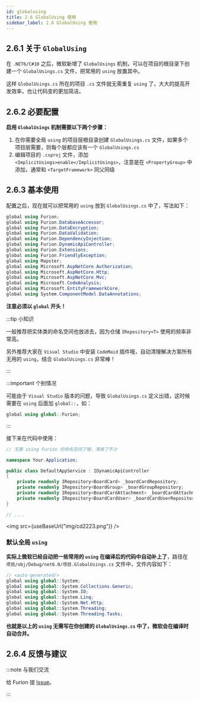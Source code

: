 ```yaml
---
id: globalusing
title: 2.6 GlobalUsing 使用
sidebar_label: 2.6 GlobalUsing 使用
---
```



## 2.6.1 关于 `GlobalUsing`

在 `.NET6/C#10` 之后，微软新增了 `GlobalUsings` 机制，可以在项目的根目录下创建一个 `GlobalUsings.cs` 文件，把常用的 `using` 放置其中。

这样 `GlobalUsings.cs` 所在的项目 `.cs` 文件就无需重复 `using` 了，大大的提高开发效率，也让代码变的更加简洁。

## 2.6.2 必要配置

**启用 `GlobalUsings` 机制需要以下两个步骤：**

1. 在你需要全局 `using` 的项目层根目录创建 `GlobalUsings.cs` 文件，如果多个项目层需要，则每个层都应该有一个 `GlobalUsings.cs`
2. 编辑项目的 `.csproj` 文件，添加 `<ImplicitUsings>enable</ImplicitUsings>`，注意是在 `<PropertyGroup>` 中添加，通常和 `<TargetFramework>` 同父同级

## 2.6.3 基本使用

配置之后，现在就可以把常用的 `using` 放到 `GlobalUsings.cs` 中了，写法如下：

```cs showLineNumbers title="Furion 推荐的全局命名空间"
global using Furion;
global using Furion.DatabaseAccessor;
global using Furion.DataEncryption;
global using Furion.DataValidation;
global using Furion.DependencyInjection;
global using Furion.DynamicApiController;
global using Furion.Extensions;
global using Furion.FriendlyException;
global using Mapster;
global using Microsoft.AspNetCore.Authorization;
global using Microsoft.AspNetCore.Http;
global using Microsoft.AspNetCore.Mvc;
global using Microsoft.CodeAnalysis;
global using Microsoft.EntityFrameworkCore;
global using System.ComponentModel.DataAnnotations;
```

**注意必须以 `global` 开头！**

:::tip 小知识

一般推荐把实体类的命名空间也放进去，因为仓储 `IRepository<T>` 使用的频率非常高。

另外推荐大家在 `Visual Studio` 中安装 `CodeMaid` 插件哦，自动清理解决方案所有无用的 `using`，结合 `GlobalUsings.cs` 非常棒！

:::

:::important 个别情况

可能由于 `Visual Studio` 版本的问题，导致 `GlobalUsings.cs` 定义出错，这时候需要在 `using` 后面加 `global::`，如：

```cs showLineNumbers
global using global::Furion;
```

:::

接下来在代码中使用：

```cs showLineNumbers {1}
// 无需 using Furion 的命名空间了哦，清爽了不少

namespace Your.Application;

public class DefaultAppService : IDynamicApiController
{
    private readonly IRepository<BoardCard> _boardCardRepository;
    private readonly IRepository<BoardGroup> _boardGroupRepository;
    private readonly IRepository<BoardCardAttachment> _boardCardAttachmentRepository;
    private readonly IRepository<BoardCardUser> _boardCardUserRepository;
}

// ....
```

<img src={useBaseUrl("img/cd2223.png")} />

### 默认全局 `using`

**实际上微软已经自动把一些常用的 `using` 在编译后的代码中自动补上了**，路径在 `项目/obj/Debug/net6.0/项目.GlobalUsings.cs` 文件中，文件内容如下：

```cs showLineNumbers
// <auto-generated/>
global using global::System;
global using global::System.Collections.Generic;
global using global::System.IO;
global using global::System.Linq;
global using global::System.Net.Http;
global using global::System.Threading;
global using global::System.Threading.Tasks;
```

**也就是以上的 `using` 无需写在你创建的 `GlobalUsings.cs` 中了，微软会在编译时自动合并。**

## 2.6.4 反馈与建议

:::note 与我们交流

给 Furion 提 [Issue](https://gitee.com/dotnetchina/Furion/issues/new?issue)。

:::
